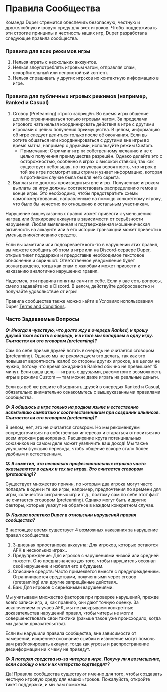 # Правила Сообщества

Команда Duper стремится обеспечить безопасную, честную и дружелюбную игровую среду для всех игроков. Чтобы поддерживать эти строгие принципы и честность наших игр, Duper разработала следующие правила сообщества.

### Правила для всех режимов игры

1. Нельзя играть с нескольких аккаунтов.
2. Нельзя злоупотреблять игровым чатом, отправляя спам, оскорбительный или непристойный контент.
3. Нельзя спрашивать у других игроков их контактную информацию в игре.

### Правила для публичных игровых режимов (например, Ranked и Casual)

1. Сговор (Preteaming) строго запрещён. Во время игры общение должно ограничиваться только игровым чатом. За пределами игрового чата нельзя координировать действия в игре с другими игроками с целью получения преимущества. В целом, информацию об игре следует делиться только после её окончания. Если вы хотите общаться или координироваться с другими вне игры во время матча, например с друзьями, используйте режим Custom.
   - Примечание: Стриминг игр по собственному желанию и не с целью получения преимущества разрешён. Однако делайте это с осторожностью, особенно в играх с высокой ставкой, так как существует небольшая, но ненулевая вероятность, что игрок в той же игре посмотрит ваш стрим и узнает информацию, которая в противном случае была бы для него скрыта.
2. Выплаты не должны производиться вне игры. Полученные игроком выплаты за игру должны соответствовать распределению гемов в конце игры. Это необходимо, чтобы предотвратить схемы самопожертвования, направленные на помощь конкретному игроку, что было бы нечестно по отношению к остальным участникам.

Нарушение вышеуказанных правил может привести к уменьшению наград или блокировке аккаунта в зависимости от серьёзности нарушения. Любая выявленная и подтверждённая мошенническая активность на аккаунте или в его истории транзакций может привести к уменьшению/списанию средств.

Если вы заметили или подозреваете кого-то в нарушении этих правил, вы можете сообщить об этом в игре или на Discord-сервере Duper, открыв тикет поддержки и предоставив необходимое текстовое объяснение и скриншот. Ответственное уведомление будет вознаграждено, тогда как спам с жалобами может привести к наказанию аналогично нарушению правил.

Надеемся, эти правила понятны сами по себе. Если у вас есть вопросы, смело задавайте их в Discord. В целом, действуйте добросовестно и получайте удовольствие от игры!

Правила сообщества также можно найти в Условиях использования Duper [Terms and Conditions](https://www.duper.gg/assets/terms-of-use-8a866037.pdf).

### Часто Задаваемые Вопросы

***Q: Иногда я чувствую, что долго жду в очереди Ranked, и прошу друзей тоже встать в очередь, и в итоге мы попадаем в одну игру. Считается ли это сговором (preteaming)?***

Сам по себе призыв друзей встать в очередь не считается сговором (preteaming). Однако мы не рекомендуем это делать, так как это повышает вероятность жалоб со стороны других игроков, а в целом не нужно, потому что время ожидания в Ranked обычно не превышает 15 минут. Если ваша цель — играть с друзьями, рассмотрите возможность игры в режиме Custom — там можно даже играть на реальные деньги.

Если вы всё же решите объединять друзей в очередях Ranked и Casual, обязательно внимательно ознакомьтесь с вышеуказанными правилами сообщества.

***Q: Я общаюсь в игре только на родном языке и естественно испытываю симпатию к соотечественникам при создании альянсов. Считается ли это сговором (preteaming)?***

В целом, нет, это не считается сговором. Но мы рекомендуем сосредоточиться на собственных интересах и стараться относиться ко всем игрокам равноправно. Расширение круга потенциальных союзников на самом деле может увеличить ваш доход! Мы также улучшаем функцию перевода, чтобы общение вскоре стало более удобным и естественным.

***Q: Я заметил, что несколько профессиональных игроков часто оказываются в одних и тех же играх. Это считается сговором (preteaming)?***

Существует множество причин, по которым два игрока могут часто попадать в одни и те же игры, например, предпочтения по времени для игры, количество сыгранных игр и т. д., поэтому сам по себе этот факт не считается сговором (preteaming). Однако могут быть и другие факторы, которые укажут на обратное в каждом конкретном случае.

***Q: Какова политика Duper в отношении нарушений правил сообщества?***

В настоящее время существует 4 возможных наказания за нарушение правил сообщества:
1. 3-дневная приостановка аккаунта: Для игроков, которые остаются AFK в нескольких играх..
2. Предупреждение: Для игроков с нарушениями низкой или средней тяжести. Оно предназначено для того, чтобы нарушитель осознал своё нарушение и избегал его в будущем.
3. Списание средств: Часто применяется вместе с предупреждением. Ограничивается средствами, полученными через сговор (preteaming) или другие запрещённые действия..
4. Бан: Для игроков с серьёзными нарушениями.

Мы учитываем множество факторов при проверке нарушений, прежде всего записи игр, и, как правило, они дают точную оценку. За исключением случаев AFK, мы не раскрываем конкретные доказательства нарушений правил, чтобы читеры не могли совершенствовать свои тактики (раньше такое уже происходило, когда мы давали доказательства).

Если вы нарушили правила сообщества, вне зависимости от намерений, искреннее осознание ошибки и извинение могут помочь вам разблокировать аккаунт, тогда как угрозы и распространение дезинформации ни к чему не приведут.

***Q: Я потерял средства из-за читеров в игре. Получу ли я возмещение, если сообщу о них и их читерство подтвердят?***

Да! Правила сообщества существуют именно для того, чтобы создавать честную игровую среду для наших игроков. Пожалуйста, откройте тикет поддержки, и мы вам поможем.